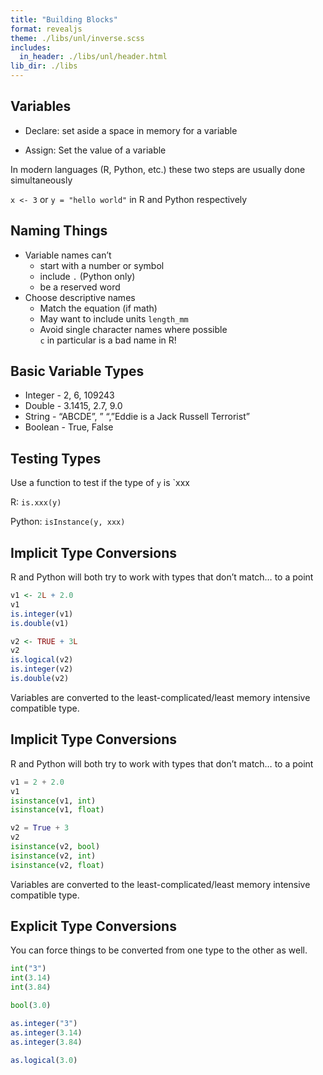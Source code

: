 ```yaml
---
title: "Building Blocks"
format: revealjs
theme: ./libs/unl/inverse.scss
includes:
  in_header: ./libs/unl/header.html
lib_dir: ./libs
---
```


## Variables

- Declare: set aside a space in memory for a variable

- Assign: Set the value of a variable

In modern languages (R, Python, etc.) these two steps are usually done simultaneously

`x <- 3` or `y = "hello world"` in R and Python respectively

## Naming Things

- Variable names can't
  - start with a number or symbol
  - include `.` (Python only)
  - be a reserved word
  
- Choose descriptive names
  - Match the equation (if math)
  - May want to include units `length_mm`
  - Avoid single character names where possible    
  `c` in particular is a bad name in R!
  

## Basic Variable Types

- Integer - 2, 6, 109243
- Double - 3.1415, 2.7, 9.0
- String - "ABCDE", " ", "Eddie is a Jack Russell Terrorist"
- Boolean - True, False


## Testing Types

Use a function to test if the type of `y` is `xxx

R: `is.xxx(y)`

Python: `isInstance(y, xxx)` 

## Implicit Type Conversions

R and Python will both try to work with types that don't match... to a point

```r
v1 <- 2L + 2.0
v1
is.integer(v1)
is.double(v1)

v2 <- TRUE + 3L
v2
is.logical(v2)
is.integer(v2)
is.double(v2)
```

Variables are converted to the least-complicated/least memory intensive compatible type.

## Implicit Type Conversions

R and Python will both try to work with types that don't match... to a point

```python
v1 = 2 + 2.0
v1
isinstance(v1, int)
isinstance(v1, float)

v2 = True + 3
v2
isinstance(v2, bool)
isinstance(v2, int)
isinstance(v2, float)
```

Variables are converted to the least-complicated/least memory intensive compatible type.

## Explicit Type Conversions

You can force things to be converted from one type to the other as well.

```python
int("3")
int(3.14)
int(3.84)

bool(3.0)
```

```r
as.integer("3")
as.integer(3.14)
as.integer(3.84)

as.logical(3.0)
```
